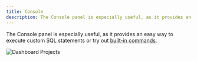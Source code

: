 ```yaml
---
title: Console
description: The Console panel is especially useful, as it provides an easy way to execute custom SQL statements or try out built-in commands.
---
```

The Console panel is especially useful, as it provides an easy way to execute custom SQL statements or try out [built-in commands](/docs/commands).

![Dashboard Projects](@docs-website-assets/introduction/dashboard_console.png)
